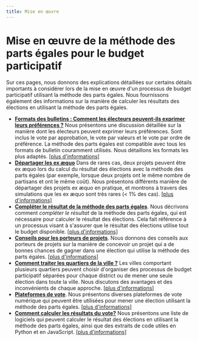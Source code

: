 ```yaml
---
title: Mise en œuvre
---
```


# Mise en œuvre de la méthode des parts égales pour le budget participatif

Sur ces pages, nous donnons des explications détaillées sur certains détails importants à considérer lors de la mise en
œuvre d'un processus de budget participatif utilisant la méthode des parts égales.
Nous fournissons également des informations sur la manière de calculer les résultats des élections en utilisant la
méthode des parts égales.

* [**Formats des bulletins : Comment les électeurs peuvent-ils exprimer leurs préférences ?**](/implementation/input-formats) Nous présentons une discussion détaillée sur la manière dont les électeurs peuvent exprimer leurs préférences. Sont inclus le vote par approbation, le vote par valeurs et le vote par ordre de préférence. La méthode des parts égales est compatible avec tous les formats de bulletin couramment utilisés. Nous détaillons les formats les plus adaptés. [[plus d'informations]](/implementation/input-formats)
* [**Départager les ex æquo**](/implementation/tie-breaking) Dans de rares cas, deux projets peuvent être ex æquo lors du calcul du résultat des élections avec la méthode des parts égales (par exemple, lorsque deux projets ont le même nombre de partisans et ont le même coût). Nous présentons différents manière de départager des projets ex æquo en pratique, et montrons à travers des simulations que les ex æquo sont très rares (&lt; 1% des cas). [[plus d'informations]](/implementation/tie-breaking)
* [**Compléter le résultat de la méthode des parts égales**](/implementation/completion). Nous décrivons comment *compléter le résultat* de la méthode des parts égales, qui est nécessaire pour calculer le résultat des élections. Cela fait référence à un processus visant à s'assurer que le résultat des élections utilise tout le budget disponible. [[plus d'informations]](/implementation/completion)
* [**Conseils pour les porteurs de projets**](/implementation/advice-project-proposers). Nous donnons des conseils aux porteurs de projets sur la manière de concevoir un projet qui a de bonnes chances de gagner dans une élection qui utilise la méthode des parts égales. [[plus d'informations]](/implementation/advice-project-proposers)
* [**Comment traiter les quartiers de la ville ?**](/implementation/city-districts) Les villes comportant plusieurs quartiers peuvent choisir d'organiser des processus de budget participatif séparées pour chaque district ou de mener une seule élection dans toute la ville. Nous discutons des avantages et des inconvénients de chaque approche. [[plus d'informations]](/implementation/city-districts)
* [**Plateformes de vote**](/implementation/voting-platforms). Nous présentons diverses plateformes de vote numérique qui peuvent être utilisées pour mener une élection utilisant la méthode des parts égales. [[plus d'informations]](/implementation/voting-platforms)
* [**Comment calculer les résultats du vote?**](/implementation/computation) Nous présentons une liste de logiciels qui peuvent calculer le résultat des élections en utilisant la méthode des parts égales, ainsi que des extraits de code utiles en Python et en JavaScript. [[plus d'informations]](/implementation/computation)